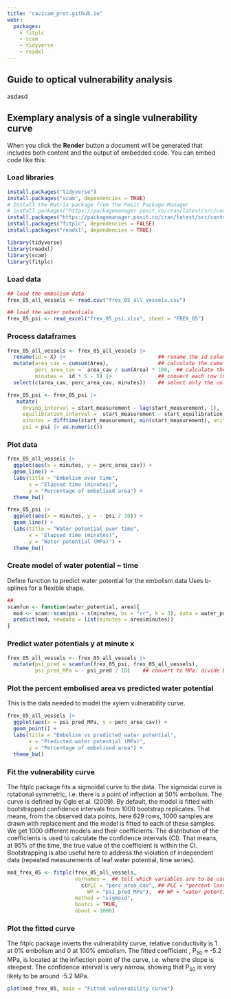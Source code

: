 ```yaml
---
title: "cavicam_prot.github.io"
webr: 
  packages:
    - fitplc
    - scam
    - tidyverse
    - readxl
---
```


## Guide to optical vulnerability analysis

asdasd

## Exemplary analysis of a single vulnerability curve

When you click the **Render** button a document will be generated that includes both content and the output of embedded code. You can embed code like this:

### Load libraries

```r
install.packages("tidyverse")
install.packages("scam", dependencies = TRUE)
# Install the Matrix package from the Posit Package Manager
# install.packages("https://packagemanager.posit.co/cran/latest/src/contrib/Archive/Matrix/Matrix_1.5-1.tar.gz", repos = NULL, type = "source")
install.packages("https://packagemanager.posit.co/cran/latest/src/contrib/fitplc_1.2-3.tar.gz", repos = NULL, type = "source")
install.packages("fitplc", dependencies = FALSE)
install.packages("readxl", dependencies = TRUE)
```

```r
library(tidyverse)
library(readxl)
library(scam)
library(fitplc)
```

### Load data

```r
## load the embolism data
frex_05_all_vessels <- read.csv("frex_05_all_vessels.csv")

## load the water potentials
frex_05_psi <- read_excel("frex_05_psi.xlsx", sheet = "FREX_05")
```

### Process dataframes

```r
frex_05_all_vessels <- frex_05_all_vessels |> 
  rename(id = X) |>                              ## rename the id column
  mutate(area_cav = cumsum(Area),                ## calculate the cumulative embolised area 
         perc_area_cav =  area_cav / sum(Area) * 100,  ## calculate the percentage of embolised area
         minutes =  id * 5 - 5) |>               ## convert each row into minutes (1 image every 5 minutes)
  select(c(area_cav, perc_area_cav, minutes))    ## select only the columns we need

frex_05_psi <- frex_05_psi |>
   mutate(
     drying_interval = start_measurement - lag(start_measurement, 1),   ## get drying interval between previous measurement and current one 
     equilibration_interval =  start_measurement - start_equilibration, ## time between taking sample and measurement
     minutes = difftime(start_measurement, min(start_measurement), units = "mins") |> as.numeric(), ## elapsed time since taking the first sample   
     psi = psi |> as.numeric())
```

### Plot data

```r
frex_05_all_vessels |> 
  ggplot(aes(x = minutes, y = perc_area_cav)) +
  geom_line() +
  labs(title = "Embolism over time",
       x = "Elapsed time (minutes)",
       y = "Percentage of embolised area") +
  theme_bw()

frex_05_psi |> 
  ggplot(aes(x = minutes, y = - psi / 10)) +
  geom_line() +
  labs(title = "Water potential over time",
       x = "Elapsed time (minutes)",
       y = "Water potential (MPa)") +
  theme_bw()
```

### Create model of water potential \~ time

Define function to predict water potential for the embolism data Uses b-splines for a flexible shape.

```r
## 
scamfun <- function(water_potential, area){
  mod <- scam::scam(psi ~ s(minutes, bs = "cr", k = 3), data = water_potential)
  predict(mod, newdata = list(minutes = area$minutes))
}
```

### Predict water potentials **y** at minute **x**

```r
frex_05_all_vessels <- frex_05_all_vessels |> 
  mutate(psi_pred = scamfun(frex_05_psi, frex_05_all_vessels),
         psi_pred_MPa = - psi_pred / 10)    ## convert to MPa: divide by 10 and neg. sign 
```

### Plot the percent embolised area vs predicted water potential

This is the data needed to model the xylem vulnerability curve.

```r
frex_05_all_vessels |> 
  ggplot(aes(x = psi_pred_MPa, y = perc_area_cav)) +
  geom_point() +
  labs(title = "Embolism vs predicted water potential",
       x = "Predicted water potential (MPa)",
       y = "Percentage of embolised area") +
  theme_bw()
```

### Fit the vulnerability curve

The fitplc package fits a sigmoidal curve to the data. The sigmoidal curve is rotational symmetric, i.e. there is a point of inflection at 50% embolism. The curve is defined by Ogle et al. (2009). By default, the model is fitted with bootstrapped confidence intervals from 1000 bootstrap replicates. That means, from the observed data points, here 629 rows, 1000 samples are drawn with replacement and the model is fitted to each of these samples. We get 1000 different models and their coefficients. The distribution of the coefficients is used to calculate the confidence intervals (CI). That means, at 95% of the time, the true value of the coefficient is within the CI. Bootstrapping is also useful here to address the violation of independent data (repeated measurements of leaf water potential, time series).

```r
mod_frex_05 <- fitplc(frex_05_all_vessels,
                      varnames =  ## tell which variables are to be used
                        c(PLC = "perc_area_cav", ## PLC = "percent loss of conductivity", here: percent area cavitated
                          WP = "psi_pred_MPa"),  ## WP = "water potential", here: predicted water potential [MPa]
                      method = "sigmoid",
                      bootci = TRUE,
                      nboot = 1000)
```

### Plot the fitted curve

The fitplc package inverts the vulnerability curve, relative conductivity is 1 at 0% embolism and 0 at 100% embolism. The fitted coefficient , P~50~ ≈ -5.2 MPa, is located at the inflection point of the curve, i.e. where the slope is steepest. The confidence interval is very narrow, showing that P~50~ is very likely to be around -5.2 MPa.

```r
plot(mod_frex_05, main = "Fitted vulnerability curve")
```
